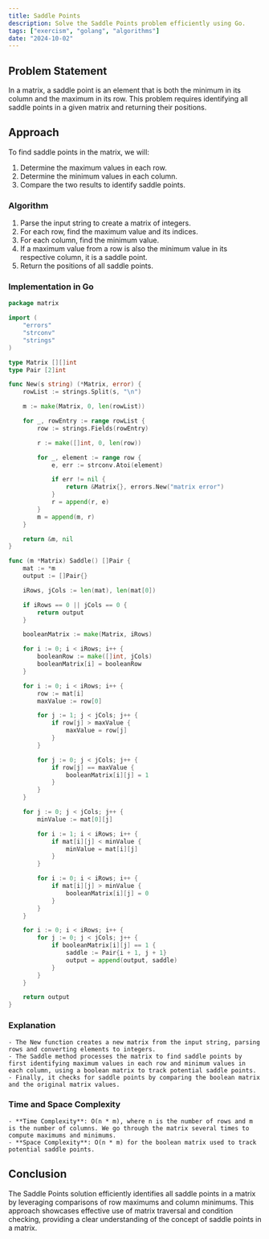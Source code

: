 ```yaml
---
title: Saddle Points
description: Solve the Saddle Points problem efficiently using Go.
tags: ["exercism", "golang", "algorithms"]
date: "2024-10-02"
---
```


## Problem Statement

In a matrix, a saddle point is an element that is both the minimum in its column and the maximum in its row. This problem requires identifying all saddle points in a given matrix and returning their positions.

## Approach

To find saddle points in the matrix, we will:
1. Determine the maximum values in each row.
2. Determine the minimum values in each column.
3. Compare the two results to identify saddle points.

### Algorithm

1. Parse the input string to create a matrix of integers.
2. For each row, find the maximum value and its indices.
3. For each column, find the minimum value.
4. If a maximum value from a row is also the minimum value in its respective column, it is a saddle point.
5. Return the positions of all saddle points.

### Implementation in Go

```go
package matrix

import (
	"errors"
	"strconv"
	"strings"
)

type Matrix [][]int
type Pair [2]int

func New(s string) (*Matrix, error) {
	rowList := strings.Split(s, "\n")

	m := make(Matrix, 0, len(rowList))

	for _, rowEntry := range rowList {
		row := strings.Fields(rowEntry)

		r := make([]int, 0, len(row))

		for _, element := range row {
			e, err := strconv.Atoi(element)

			if err != nil {
				return &Matrix{}, errors.New("matrix error")
			}
			r = append(r, e)
		}
		m = append(m, r)
	}

	return &m, nil
}

func (m *Matrix) Saddle() []Pair {
	mat := *m
	output := []Pair{}

	iRows, jCols := len(mat), len(mat[0])

	if iRows == 0 || jCols == 0 {
		return output
	}

	booleanMatrix := make(Matrix, iRows)

	for i := 0; i < iRows; i++ {
		booleanRow := make([]int, jCols)
		booleanMatrix[i] = booleanRow
	}

	for i := 0; i < iRows; i++ {
		row := mat[i]
		maxValue := row[0]

		for j := 1; j < jCols; j++ {
			if row[j] > maxValue {
				maxValue = row[j]
			}
		}

		for j := 0; j < jCols; j++ {
			if row[j] == maxValue {
				booleanMatrix[i][j] = 1
			}
		}
	}

	for j := 0; j < jCols; j++ {
		minValue := mat[0][j]

		for i := 1; i < iRows; i++ {
			if mat[i][j] < minValue {
				minValue = mat[i][j]
			}
		}

		for i := 0; i < iRows; i++ {
			if mat[i][j] > minValue {
				booleanMatrix[i][j] = 0
			}
		}
	}

	for i := 0; i < iRows; i++ {
		for j := 0; j < jCols; j++ {
			if booleanMatrix[i][j] == 1 {
				saddle := Pair{i + 1, j + 1}
				output = append(output, saddle)
			}
		}
	}

	return output
}
```

### Explanation
    - The New function creates a new matrix from the input string, parsing rows and converting elements to integers.
    - The Saddle method processes the matrix to find saddle points by first identifying maximum values in each row and minimum values in each column, using a boolean matrix to track potential saddle points.
    - Finally, it checks for saddle points by comparing the boolean matrix and the original matrix values.

### Time and Space Complexity
    - **Time Complexity**: O(n * m), where n is the number of rows and m is the number of columns. We go through the matrix several times to compute maximums and minimums.
    - **Space Complexity**: O(n * m) for the boolean matrix used to track potential saddle points.

## Conclusion
The Saddle Points solution efficiently identifies all saddle points in a matrix by leveraging comparisons of row maximums and column minimums. This approach showcases effective use of matrix traversal and condition checking, providing a clear understanding of the concept of saddle points in a matrix.